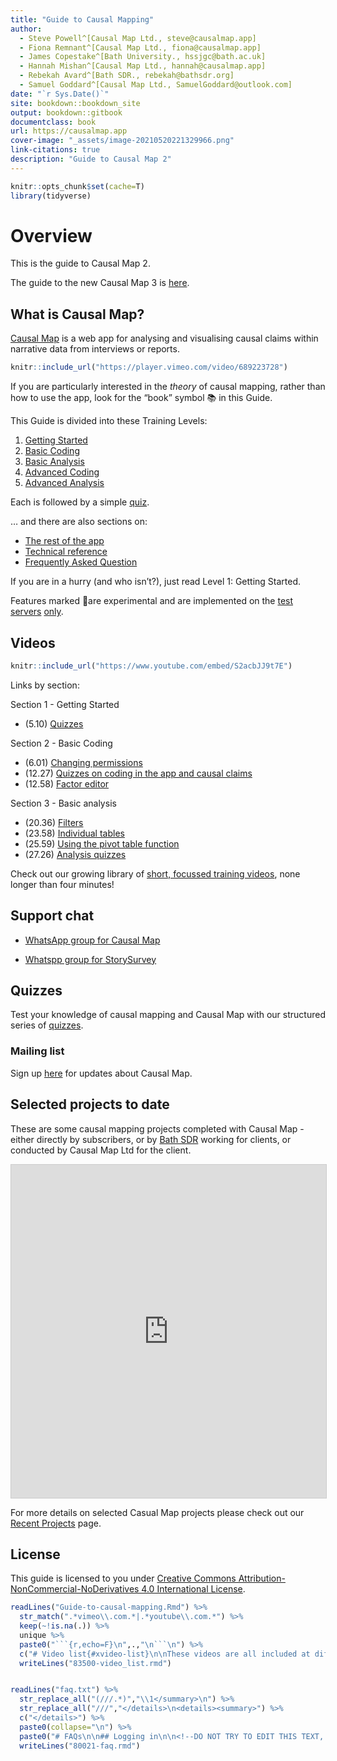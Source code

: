 ```yaml
---
title: "Guide to Causal Mapping"
author:
  - Steve Powell^[Causal Map Ltd., steve@causalmap.app]
  - Fiona Remnant^[Causal Map Ltd., fiona@causalmap.app]
  - James Copestake^[Bath University., hssjgc@bath.ac.uk]
  - Hannah Mishan^[Causal Map Ltd., hannah@causalmap.app]
  - Rebekah Avard^[Bath SDR., rebekah@bathsdr.org]
  - Samuel Goddard^[Causal Map Ltd., SamuelGoddard@outlook.com]
date: "`r Sys.Date()`"
site: bookdown::bookdown_site
output: bookdown::gitbook
documentclass: book
url: https://causalmap.app
cover-image: "_assets/image-20210520221329966.png"
link-citations: true
description: "Guide to Causal Map 2"
---
```


```r
knitr::opts_chunk$set(cache=T)
library(tidyverse)
```

# Overview

This is the guide to Causal Map 2. 

::: {.rmdcaution}

The guide to the new Causal Map 3 is [here](https://causal-map-3-guide.bullet.site/differences-to-causal-map-2/).

:::


## What is Causal Map?

[Causal Map](https://causalmap.app/) is a web app for analysing and visualising causal claims within narrative data from interviews or reports. 

```r
knitr::include_url("https://player.vimeo.com/video/689223728")
```





If you are particularly interested in the *theory* of causal mapping, rather than how to use the app, look for the "book" symbol 📚 in this Guide.

This Guide is divided into these Training Levels:

1. [Getting Started](#xlevel1)
2. [Basic Coding](#xlevel2)
3. [Basic Analysis](#xlevel3)
4. [Advanced Coding](#xlevel4)
5. [Advanced Analysis](#xlevel5)

Each is followed by a simple [quiz](https://causalmap.shinyapps.io/quizzes/). 

... and there are also sections on:

- [The rest of the app](#xupdates-tab) 
- [Technical reference](#xlevel7)
- [Frequently Asked Question](https://guide.causalmap.app/faqs.html)

If you are in a hurry (and who isn't?), just read Level 1: Getting Started.

Features marked 🧪are experimental and are implemented on the [test servers](https://causalmap.shinyapps.io/CM2test) [only](https://causalmap.shinyapps.io/tokyo).



## Videos

```r
knitr::include_url("https://www.youtube.com/embed/S2acbJJ9t7E")
```

Links by section:  

Section 1 - Getting Started 

- (5.10) [Quizzes](https://causalmap.shinyapps.io/quizzes/#section-xlevel1) 

Section 2 - Basic Coding

- (6.01) [Changing permissions](https://guide.causalmap.app/xtop-menu-advanced.html#xpermissions) 
- (12.27) [Quizzes on coding in the app and causal claims](https://causalmap.shinyapps.io/quizzes/#section-factors) 
- (12.58) [Factor editor](https://guide.causalmap.app/xfactor-editor.html) 

Section 3 - Basic analysis         

- (20.36) [Filters](https://guide.causalmap.app/filters-overview.html) 
- (23.58) [Individual tables](https://guide.causalmap.app/xtables-basic.html) 
- (25.59) [Using the pivot table function](https://guide.causalmap.app/xtables-advanced.html#creating-your-table) 
- (27.26) [Analysis quizzes](https://causalmap.shinyapps.io/quizzes/#section-xlevel)

Check out our growing library of [short, focussed training videos](#xvideo-list), none longer than four minutes!


## Support chat

- [WhatsApp group for Causal Map](https://chat.whatsapp.com/KwWn0lfpHuR0qJKtkuGZUA)

- [Whatspp group for StorySurvey](https://chat.whatsapp.com/CdlkCKV8bP7ATYc4nioL0T) 


## Quizzes

Test your knowledge of causal mapping and Causal Map with our structured series of [quizzes](https://causalmap.shinyapps.io/quizzes/).

### Mailing list

Sign up [here](https://forms.wix.com/f/6990334085528813568) for updates about Causal Map.

## Selected projects to date

These are some causal mapping projects completed with Causal Map - either directly by subscribers, or by [Bath SDR](https://bathsdr.org) working for clients, or conducted by Causal Map Ltd for the client.

<iframe class="airtable-embed" src="https://airtable.com/embed/shrlHVXucgPfsNPnw?backgroundColor=red&viewControls=on" frameborder="0" onmousewheel="" width="100%" height="533" style="background: transparent; border: 1px solid #ccc;"></iframe>

For more details on selected Casual Map projects please check out our [Recent Projects](https://www.causalmap.app/recent-projects) page.

## License {.unnumbered}

This guide is licensed to you under [Creative Commons Attribution-NonCommercial-NoDerivatives 4.0 International License](http://creativecommons.org/licenses/by-nc-nd/4.0/).




```r

readLines("Guide-to-causal-mapping.Rmd") %>% 
  str_match(".*vimeo\\.com.*|.*youtube\\.com.*") %>% 
  keep(~!is.na(.)) %>% 
  unique %>% 
  paste0("```{r,echo=F}\n",.,"\n```\n") %>% 
  c("# Video list{#xvideo-list}\n\nThese videos are all included at different points in the Guide. If you love videos, here they are again in one place. Feel free to binge. Tip: if you play a video, you can press 'Picture in picture' and then switch to the app, and you can follow (and even resize) the video.",.) %>% 
  writeLines("83500-video_list.rmd")


readLines("faq.txt") %>%
  str_replace_all("(///.*)","\\1</summary>\n") %>% 
  str_replace_all("///","</details>\n<details><summary>") %>% 
  c("</details>") %>% 
  paste0(collapse="\n") %>% 
  paste0("# FAQs\n\n## Logging in\n\n<!--DO NOT TRY TO EDIT THIS TEXT, EDIT FAQ.TXT INSTEAD-->",.) %>%
  writeLines("80021-faq.rmd")
```
